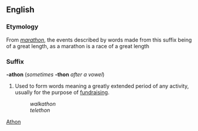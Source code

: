 ==English==
===Etymology===
From ''[[marathon]]'', the events described by words made from this suffix being of a great length, as a marathon is a race of a great length

===Suffix===
'''-athon''' (''sometimes'' '''-thon''' ''after a vowel'')

#Used to form words meaning a greatly extended period of any activity, usually for the purpose of [[fundraising]].
#:''walkathon''
#:''telethon''
[[Category:English suffixes|Athon]]